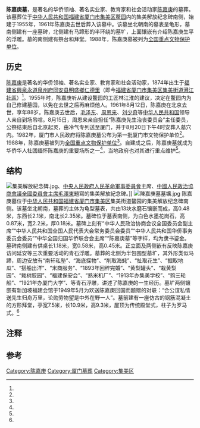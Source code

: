 {{文物保护单位
| 级别 = 全国
| 图片 = 陳嘉庚墓.jpg 
| 说明 = 陈嘉庚墓 
| 名称 = 陈嘉庚墓
| 编号 = 3-32
| 分类 = 革命遗址及革命纪念建筑物
| 时代 = 1953年
| 所在 = [[福建省|福建省]][[厦门市|厦门市]]
| 登录 = 1988年
| Cat = 福建全国重点文物保护单位
}}
'''陈嘉庚墓'''，是著名的华侨领袖、著名实业家、教育家和社会活动家[[陈嘉庚|陈嘉庚]]的墓葬。该墓葬位于[[中华人民共和国|中华人民共和国]][[福建省|福建省]][[厦门市|厦门市]][[集美区|集美区]][[鳌园|鳌园]]内的集美解放纪念碑南侧，始建于1955年，1961年陈嘉庚去世后葬入该墓中。该墓坐北朝南的墓表呈龟形，墓南侧建有一座墓碑，北侧建有马蹄形的半环绕的墓圹，上面镶嵌有介绍陈嘉庚生平的浮雕。墓的南侧建有祭台和拜堂。1988年，陈嘉庚墓被列为[[全国重点文物保护单位|全国重点文物保护单位]]。

==历史==
{{see also|陈嘉庚|鳌园}}
[[陈嘉庚|陈嘉庚]]是著名的华侨领袖、著名实业家、教育家和社会活动家，1874年出生于[[福建省_(清)|福建省]][[興泉永道|興泉永道]][[泉州府|泉州府]][[同安县|同安县]][[明盛鄉|明盛鄉]][[仁德里_(福建省)|仁德里]]（即今[[福建省|福建省]][[厦门市|厦门市]][[集美区|集美区]][[集美街道|集美街道]][[潯江社區|潯江社區]]）<ref name="five"/>。1955年时，陈嘉庚听从建设鳌园的工匠林江淮的建议，决定在鳌园内为自己修建墓园，以免在去世之后再麻烦他人。1961年8月12日，陈嘉庚在北京去世，享年88岁。陈嘉庚去世后，[[毛泽东|毛泽东]]、[[周恩来|周恩来]]、[[刘少奇|刘少奇]]等[[中华人民共和国|中华人民共和国]]领导人亲自到场吊唁。8月15日，周恩来亲自担任“陈嘉庚先生治丧委员会”主任委员，公祭结束后自北京起灵，由冷气专列送至厦门，并于8月20日下午4时安葬入墓穴内{{r|one|page=59}}。1982年，厦门市人民政府将陈嘉庚墓公布为第一批厦门市文物保护单位<ref name="three"/>。1988年，陈嘉庚墓被列为[[全国重点文物保护单位|全国重点文物保护单位]]<ref name="four"/>。自建成之后，陈嘉庚墓就成为华侨华人社团缅怀陈嘉庚的重要场所之一<ref name="six"/>，当地政府也对其进行重点维护<ref name="seven"/>。

==结构==
[[File:集美解放紀念碑.jpg|thumb]]、[[中央人民政府人民革命軍事委員會|中央人民政府人民革命軍事委員會]]主席、[[中國人民政治協商會議全國委員會主席|中國人民政治協商會議全國委員會主席]][[毛澤東|毛澤東]]題寫的集美解放紀念碑。]]
[[File:陳嘉庚墓墓壙.jpg|thumb]]
陈嘉庚墓位于[[中华人民共和国|中华人民共和国]][[福建省|福建省]][[厦门市|厦门市]][[集美区|集美区]]集美街道鳌园的集美解放纪念碑南侧。该墓坐北朝南，墓葬的主体为龟型墓表，共由13块水磨石镶嵌而成，高0.48米，东西长2.1米，南北长2.35米。墓碑位于墓表南侧，为白色水墨花岗石，高0.87米，宽2.2米，厚0.18米。墓碑上刻有“中华人民政治协商会议全国委员会副主席”“中华人民共和国全国人民代表大会常务委员会委员”“中华人民共和国华侨事务委员会委员”“中华全国归国华侨联合会主席”“陈嘉庚墓”等字样，均为隶书鎏金。墓碑南侧建有供桌长1.18米，宽0.58米，高0.45米。正立面及两侧嵌有反映陈嘉庚访问延安等三次重要活动的青石浮雕。墓葬的北侧为半包围型墓圹，其外形类似马蹄，周边安放有“南轩私塾”、“海底探物”、“削取海蚝”、“扯取花生”、“掘取地瓜”{{efn|1=这五块浮雕描述了陈嘉庚在少年时于家乡的劳动场景{{r|one|page=60}}。}}、“搭船出洋”、“米商服务”、“1893年回梓完婚”{{efn|1=这三块浮雕描述了陈嘉庚1890年第一次出洋学习经商和回乡结婚的经历{{r|one|page=60}}。}}、“黄梨罐头”、“栽黄梨园”、“栽树胶园”{{efn|1=这三块浮雕描述了陈嘉庚在新加坡的创业历程和奋斗业绩{{r|one|page=60}}。}}、“福建保安会”{{efn|1=这个浮雕介绍了1906年陈嘉庚与[[孙中山|孙中山]]的相识并加入[[同盟会|同盟会]]的经历{{r|one|page=60}}。}}、“熟米机厂”、“1913年办集美学校”、“购三轮船”、“1921年办厦门大学”{{efn|1=这三块浮雕描述了陈嘉庚办学和经营航运的情况{{r|one|page=60}}。}}、等青石浮雕，讲述了陈嘉庚的一生经历。墓圹两侧镶嵌有新加坡福建会馆于1949年5月为欢送陈嘉庚回国而题赠的对联：“合公谊私情送先生归舟万里，论勋劳物望是中外在野一人”。墓前建有一座仿古的钢筋混凝土的方形拜堂，亭宽7.5米，长10.9米，高9.3米，屋顶为传统殿堂式，柱子为罗马式。{{r|one|page=60-63}}{{r|two|page=23-24}}<ref name="three"/>

==注释==
{{notelist}}
==参考==
{{reflist|2|refs=
<ref name="one">{{Cite book | author = 杨景初 | title = 陈嘉庚纪念胜地 | location = 北京 | publisher = 中国摄影出版社 | date = 2008-08-01 | pages =153 | ISBN = 978-7-80236-268-0 | accessdate = 2015-01-28 | quote = }}</ref>
<ref name="two">{{Cite book | author = 黄顺通，刘正英 | title = 陈嘉庚与集美鳌园 | location = 福州 | publisher = 福州人民出版社 | date = 1994-09-01 | pages =37 | ISBN = 7-211-02340-6 | accessdate = 2015-01-28 | quote = }}</ref>
<ref name="three">{{cite news |language =zh-cn |url =http://www.jimei.gov.cn/F566/qqgk/wwzy/201601/t20160128_131837.htm |title =遗址墓葬 |publisher =厦门集美 |date =2007-07-21 |accessdate =2017-01-09 |archive-url =https://web.archive.org/web/20170202060604/http://www.jimei.gov.cn/F566/qqgk/wwzy/201601/t20160128_131837.htm |archive-date =2017-02-02 |dead-url =yes }}</ref>
<ref name="four">{{cite news |language = zh-cn |url = http://www.ncha.gov.cn/col/col1646/index.html |title = 国务院关于公布第三批全国重点文物保护单位的通知 |publisher = 中华人民共和国国家文物局 |date = 2010-12-22 |accessdate = 2015-01-28 |archive-url = https://web.archive.org/web/20141008131520/http://www.sach.gov.cn/col/col1646/index.html |archive-date = 2014-10-08 |dead-url = yes }}</ref>
<ref name="five">{{cite news |language=zh-cn |url =http://www.xujc.com/index.php?c=Article&a=view&id=5 |title = 校主陈嘉庚先生简介 |publisher = 厦门大学嘉庚学院 |date =2017-01-12 |accessdate = 2017-01-19}}</ref>
<ref name="six">{{cite news |language=zh-cn |url =http://www.gqb.gov.cn/news/2005/0523/1/364.shtml |title = 华侨华人社团代表拜谒陈嘉庚墓 |publisher = 国务院侨务办公室 |date =2005-05-23 |accessdate = 2017-01-19}}</ref>
<ref name="seven">{{cite news |language =zh-cn |url =http://www.fujian.gov.cn/xw/zfgzdt/sxdt/xm/201609/t20160924_1217032.htm |title =嘉庚纪念胜地 加紧清理修复 |publisher =中国·福建 |date =2016-06-23 |accessdate =2017-01-19 |archive-url =https://web.archive.org/web/20170202075809/http://www.fujian.gov.cn/xw/zfgzdt/sxdt/xm/201609/t20160924_1217032.htm |archive-date =2017-02-02 |dead-url =yes }}</ref>
}}

{{福建全国重点文物保护单位}}
[[Category:陈嘉庚|Category:陈嘉庚]]
[[Category:厦门墓葬|Category:厦门墓葬]]
[[Category:集美区|Category:集美区]]